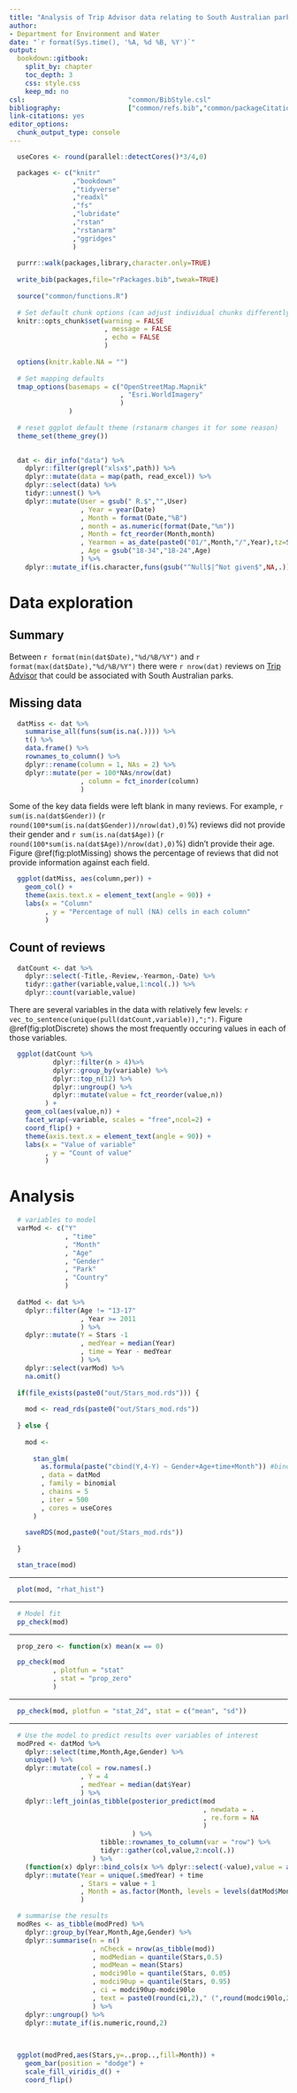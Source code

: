 ```yaml
---
title: "Analysis of Trip Advisor data relating to South Australian parks"
author:
- Department for Environment and Water
date: "`r format(Sys.time(), '%A, %d %B, %Y')`"
output:
  bookdown::gitbook:
    split_by: chapter
    toc_depth: 3
    css: style.css
    keep_md: no
csl:                          "common/BibStyle.csl"
bibliography:                 ["common/refs.bib","common/packageCitations.bib","common/RC.bib"]
link-citations: yes
editor_options: 
  chunk_output_type: console
---
```


```r

  useCores <- round(parallel::detectCores()*3/4,0)

  packages <- c("knitr"
                ,"bookdown"
                ,"tidyverse"
                ,"readxl"
                ,"fs"
                ,"lubridate"
                ,"rstan"
                ,"rstanarm"
                ,"ggridges"
                )
  
  purrr::walk(packages,library,character.only=TRUE)
  
  write_bib(packages,file="rPackages.bib",tweak=TRUE)
  
  source("common/functions.R")
  
  # Set default chunk options (can adjust individual chunks differently if required)
  knitr::opts_chunk$set(warning = FALSE
                        , message = FALSE
                        , echo = FALSE
                        )
  
  options(knitr.kable.NA = "")
  
  # Set mapping defaults
  tmap_options(basemaps = c("OpenStreetMap.Mapnik"
                            , "Esri.WorldImagery"
                            )
               )
  
  # reset ggplot default theme (rstanarm changes it for some reason)
  theme_set(theme_grey())
  
```
  
```r

  dat <- dir_info("data") %>%
    dplyr::filter(grepl("xlsx$",path)) %>%
    dplyr::mutate(data = map(path, read_excel)) %>%
    dplyr::select(data) %>%
    tidyr::unnest() %>%
    dplyr::mutate(User = gsub(" R.$","",User)
                  , Year = year(Date)
                  , Month = format(Date,"%B")
                  , month = as.numeric(format(Date,"%m"))
                  , Month = fct_reorder(Month,month)
                  , Yearmon = as_date(paste0("01/",Month,"/",Year),tz=Sys.timezone(),format="%d/%B/%Y")
                  , Age = gsub("18-34","18-24",Age)
                  ) %>%
    dplyr::mutate_if(is.character,funs(gsub("^Null$|^Not given$",NA,.)))

```

# Data exploration

## Summary

Between `r format(min(dat$Date),"%d/%B/%Y")` and `r format(max(dat$Date),"%d/%B/%Y")` there were `r nrow(dat)` reviews on [Trip Advisor](https://www.tripadvisor.com.au/) that could be associated with South Australian parks.

## Missing data

```r

  datMiss <- dat %>%
    summarise_all(funs(sum(is.na(.)))) %>%
    t() %>%
    data.frame() %>%
    rownames_to_column() %>%
    dplyr::rename(column = 1, NAs = 2) %>%
    dplyr::mutate(per = 100*NAs/nrow(dat)
                  , column = fct_inorder(column)
                  )

```

Some of the key data fields were left blank in many reviews. For example, `r sum(is.na(dat$Gender))` (`r round(100*sum(is.na(dat$Gender))/nrow(dat),0)`%) reviews did not provide their gender and `r sum(is.na(dat$Age))` (`r round(100*sum(is.na(dat$Age))/nrow(dat),0)`%) didn't provide their age. Figure \@ref(fig:plotMissing) shows the percentage of reviews that did not provide information against each field.

```r

  ggplot(datMiss, aes(column,per)) +
    geom_col() +
    theme(axis.text.x = element_text(angle = 90)) +
    labs(x = "Column"
         , y = "Percentage of null (NA) cells in each column"
         )

```

## Count of reviews

```r
  
  datCount <- dat %>%
    dplyr::select(-Title,-Review,-Yearmon,-Date) %>%
    tidyr::gather(variable,value,1:ncol(.)) %>%
    dplyr::count(variable,value) 

```

There are several variables in the data with relatively few levels: `r vec_to_sentence(unique(pull(datCount,variable)),";")`. Figure \@ref(fig:plotDiscrete) shows the most frequently occuring values in each of those variables.

```r
  
  ggplot(datCount %>%
           dplyr::filter(n > 4)%>%
           dplyr::group_by(variable) %>%
           dplyr::top_n(12) %>%
           dplyr::ungroup() %>%
           dplyr::mutate(value = fct_reorder(value,n))
         ) +
    geom_col(aes(value,n)) +
    facet_wrap(~variable, scales = "free",ncol=2) +
    coord_flip() +
    theme(axis.text.x = element_text(angle = 90)) +
    labs(x = "Value of variable"
         , y = "Count of value"
         )

```


# Analysis

```r

  # variables to model
  varMod <- c("Y"
              , "time"
              , "Month"
              , "Age"
              , "Gender"
              , "Park"
              , "Country"
              )
  
  datMod <- dat %>%
    dplyr::filter(Age != "13-17"
                  , Year >= 2011
                  ) %>%
    dplyr::mutate(Y = Stars -1
                  , medYear = median(Year)
                  , time = Year - medYear
                  ) %>%
    dplyr::select(varMod) %>%
    na.omit()
    
  if(file_exists(paste0("out/Stars_mod.rds"))) {
    
    mod <- read_rds(paste0("out/Stars_mod.rds"))
    
  } else {
    
    mod <-
      
      stan_glm(
        as.formula(paste("cbind(Y,4-Y) ~ Gender+Age+time+Month")) #binomial
        , data = datMod
        , family = binomial
        , chains = 5
        , iter = 500
        , cores = useCores
      )
    
    saveRDS(mod,paste0("out/Stars_mod.rds"))
    
  }

```

```r

  stan_trace(mod)

```

---

```r

  plot(mod, "rhat_hist")

```

---

```r

  # Model fit
  pp_check(mod)

```

---

```r

  prop_zero <- function(x) mean(x == 0)

  pp_check(mod
           , plotfun = "stat"
           , stat = "prop_zero"
           )

```

---

```r

  pp_check(mod, plotfun = "stat_2d", stat = c("mean", "sd"))

```

---

```r

  # Use the model to predict results over variables of interest
  modPred <- datMod %>%
    dplyr::select(time,Month,Age,Gender) %>%
    unique() %>%
    dplyr::mutate(col = row.names(.)
                  , Y = 4
                  , medYear = median(dat$Year)
                  ) %>%
    dplyr::left_join(as_tibble(posterior_predict(mod
                                                 , newdata = .
                                                 , re.form = NA
                                                 )
                               ) %>%
                       tibble::rownames_to_column(var = "row") %>%
                       tidyr::gather(col,value,2:ncol(.))
                     ) %>%
    (function(x) dplyr::bind_cols(x %>% dplyr::select(-value),value = as.numeric(x$value))) %>%
    dplyr::mutate(Year = unique(.$medYear) + time
                  , Stars = value + 1
                  , Month = as.factor(Month, levels = levels(datMod$Month))
                  )

  # summarise the results
  modRes <- as_tibble(modPred) %>%
    dplyr::group_by(Year,Month,Age,Gender) %>%
    dplyr::summarise(n = n()
                     , nCheck = nrow(as_tibble(mod))
                     , modMedian = quantile(Stars,0.5)
                     , modMean = mean(Stars)
                     , modci90lo = quantile(Stars, 0.05)
                     , modci90up = quantile(Stars, 0.95)
                     , ci = modci90up-modci90lo
                     , text = paste0(round(ci,2)," (",round(modci90lo,2)," to ",round(modci90up,2),")")
                     ) %>%
    dplyr::ungroup() %>%
    dplyr::mutate_if(is.numeric,round,2)
  
    


```

```r

  ggplot(modPred,aes(Stars,y=..prop..,fill=Month)) +
    geom_bar(position = "dodge") +
    scale_fill_viridis_d() +
    coord_flip()

```


